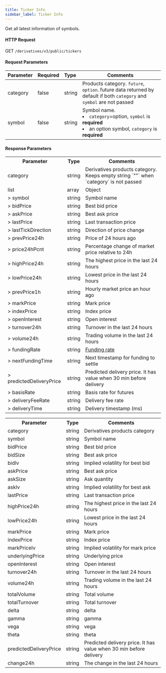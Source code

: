 ```yaml
---
title: Ticker Info
sidebar_label: Ticker Info
---
```

Get all latest information of symbols.


#### HTTP Request
GET `/derivatives/v3/public/tickers`

#### Request Parameters
| Parameter | Required | Type | Comments|
|:----- |:-------|:-----|------ |
|category |false |string |Products category. `future`, `option`. future data returned by default if both `category` and `symbol` are not passed |
|symbol |false |string |Symbol name. <li>`category`=option, `symbol` is **required**</li><li>an option symbol, `category` is **required**</li>|

#### Response Parameters
<Tabs>
<TabItem value="future" label="future" default>
    <table border="0.5">
        <tr>
            <th>Parameter</th><th>Type</th><th>Comments</th>
        </tr>
        <tr>
            <td>category</td><td>string</td><td>Derivatives products category. Keeps empty string `""` when `category` is not passed</td>
        </tr>
        <tr>
            <td>list</td><td>array</td><td>Object</td>
        </tr>
        <tr>
            <td>> symbol</td><td>string</td><td>Symbol name</td>
        </tr>
        <tr>
            <td>> bidPrice</td><td>string</td><td>Best bid price</td>
        </tr>
        <tr>
            <td>> askPrice</td><td>string</td><td>Best ask price</td>
        </tr>
        <tr>
            <td>> lastPrice</td><td>string</td><td>Last transaction price</td>
        </tr>
        <tr>
            <td>> lastTickDirection</td><td>string</td><td>Direction of price change</td>
        </tr>
        <tr>
            <td>> prevPrice24h</td><td>string</td><td>Price of 24 hours ago</td>
        </tr>
        <tr>
            <td>> price24hPcnt</td><td>string</td><td>Percentage change of market price relative to 24h</td>
        </tr>
        <tr>
            <td>> highPrice24h</td><td>string</td><td>The highest price in the last 24 hours</td>
        </tr>
        <tr>
            <td>> lowPrice24h</td><td>string</td><td>Lowest price in the last 24 hours</td>
        </tr>
        <tr>
            <td>> prevPrice1h</td><td>string</td><td>Hourly market price an hour ago </td>
        </tr>
        <tr>
            <td>> markPrice</td><td>string</td><td>Mark price</td>
        </tr>
        <tr>
            <td>> indexPrice</td><td>string</td><td>Index price</td>
        </tr>
        <tr>
            <td>> openInterest</td><td>string</td><td>Open interest</td>
        </tr>
        <tr>
            <td>> turnover24h</td><td>string</td><td>Turnover in the last 24 hours</td>
        </tr>
        <tr>
            <td>> volume24h</td><td>string</td><td>Trading volume in the last 24 hours</td>
        </tr>
        <tr>
            <td>> fundingRate</td><td>string</td><td><a href="https://www.bybit.com/en-US/help-center/bybitHC_Article?language=en_US&id=000001123">Funding rate</a></td>
        </tr>
        <tr>
            <td>> nextFundingTime</td><td>string</td><td>Next timestamp for funding to settle</td>
        </tr>
        <tr>
            <td>> predictedDeliveryPrice</td><td>string</td><td>Predicted delivery price. It has value when 30 min before delivery</td>
        </tr>
        <tr>
            <td>> basisRate</td><td>string</td><td>Basis rate for futures</td>
        </tr>
        <tr>
            <td>> deliveryFeeRate</td><td>string</td><td>Delivery fee rate</td>
        </tr>
        <tr>
            <td>> deliveryTime</td><td>string</td><td>Delivery timestamp (ms)</td>
        </tr>
    </table>
</TabItem>


<TabItem value="option" label="option">
    <table border="0.5">
        <tr>
            <th>Parameter</th><th>Type</th><th>Comments</th>
        </tr>
        <tr>
            <td>category </td><td>string </td><td>Derivatives products category </td>
        </tr>
        <tr>
            <td>symbol </td><td>string </td><td>Symbol name </td>
        </tr>
        <tr>
            <td>bidPrice </td><td>string </td><td>Best bid price </td>
        </tr>
        <tr>
            <td>bidSize </td><td>string </td><td>Best ask price </td>
        </tr>
        <tr>
            <td>bidIv </td><td>string </td><td>Implied volatility for best bid </td>
        </tr>
        <tr>
            <td>askPrice </td><td>string </td><td>Best ask price </td>
        </tr>
        <tr>
            <td>askSize </td><td>string </td><td>Ask quantity </td>
        </tr>
        <tr>
            <td>askIv </td><td>string </td><td>Implied volatility for best ask </td>
        </tr>
        <tr>
            <td>lastPrice </td><td>string </td><td>Last transaction price </td>
        </tr>
        <tr>
            <td>highPrice24h </td><td>string </td><td>The highest price in the last 24 hours </td>
        </tr>
        <tr>
            <td>lowPrice24h </td><td>string </td><td>Lowest price in the last 24 hours </td>
        </tr>
        <tr>
            <td>markPrice </td><td>string </td><td>Mark price </td>
        </tr>
        <tr>
            <td>indexPrice </td><td>string </td><td>Index price </td>
        </tr>
        <tr>
            <td>markPriceIv </td><td>string </td><td>Implied volatility for mark price </td>
        </tr>
        <tr>
            <td>underlyingPrice </td><td>string </td><td>Underlying price </td>
        </tr>
        <tr>
            <td>openInterest </td><td>string </td><td>Open interest </td>
        </tr>
        <tr>
            <td>turnover24h </td><td>string </td><td>Turnover in the last 24 hours </td>
        </tr>
        <tr>
            <td>volume24h </td><td>string </td><td>Trading volume in the last 24 hours </td>
        </tr>
        <tr>
            <td>totalVolume </td><td>string </td><td>Total volume </td>
        </tr>
        <tr>
            <td>totalTurnover </td><td>string </td><td>Total turnover </td>
        </tr>
        <tr>
            <td>delta </td><td>string </td><td>delta </td>
        </tr>
        <tr>
            <td>gamma </td><td>string </td><td>gamma </td>
        </tr>
        <tr>
            <td>vega </td><td>string </td><td>vega </td>
        </tr>
        <tr>
            <td>theta </td><td>string </td><td>theta </td>
        </tr>
        <tr>
            <td>predictedDeliveryPrice </td><td>string </td><td>Predicted delivery price. It has value when 30 min before delivery </td>
        </tr>
        <tr>
            <td>change24h </td><td>string </td><td>The change in the last 24 hours </td>
        </tr>
    </table>
</TabItem>
</Tabs>
